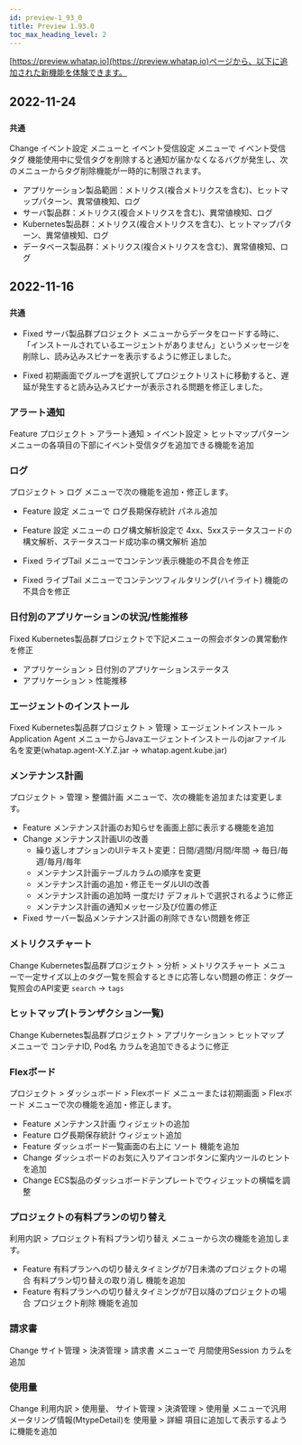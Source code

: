 ```yaml
---
id: preview-1_93_0
title: Preview 1.93.0
toc_max_heading_level: 2
---
```


<head>
<meta name="robots" content="noindex, nofollow"/>
</head>


[https://preview.whatap.io](https://preview.whatap.io)ページから、以下に追加された新機能を体験できます。 

## 2022-11-24

### `共通`

<Status>Change</Status> <UI>イベント設定</UI> メニューと <UI>イベント受信設定</UI> メニューで <UI>イベント受信タグ</UI> 機能使用中に受信タグを削除すると通知が届かなくなるバグが発生し、次のメニューからタグ削除機能が一時的に制限されます。

- アプリケーション製品範囲：メトリクス(複合メトリクスを含む)、ヒットマップパターン、異常値検知、ログ
- サーバ製品群：メトリクス(複合メトリクスを含む)、異常値検知、ログ
- Kubernetes製品群：メトリクス(複合メトリクスを含む)、ヒットマップパターン、異常値検知、ログ
- データベース製品群：メトリクス(複合メトリクスを含む)、異常値検知、ログ

## 2022-11-16

### `共通`

- <Status>Fixed</Status> <UI>サーバ製品群プロジェクト</UI> メニューからデータをロードする時に、「インストールされているエージェントがありません」というメッセージを削除し、読み込みスピナーを表示するように修正しました。

- <Status>Fixed</Status> 初期画面でグループを選択してプロジェクトリストに移動すると、遅延が発生すると読み込みスピナーが表示される問題を修正しました。

<!-- ## 브라우저 - RUM

// * <Status>New</Status> RUM(Real User Monitoring) 서비스 베타 오픈 -->

### アラート通知

<Status>Feature</Status> プロジェクト > <UI>アラート通知</UI> > <UI>イベント設定</UI> > <UI>ヒットマップパターン</UI> メニューの各項目の下部に<UI>イベント受信タグ</UI>を追加できる機能を追加

### ログ

プロジェクト > <UI>ログ</UI> メニューで次の機能を追加・修正します。

- <Status>Feature</Status> <UI>設定</UI> メニューで <UI>ログ長期保存統計</UI> パネル追加

- <Status>Feature</Status> <UI>設定</UI> メニューの <UI>ログ構文解析設定</UI>で <UI>4xx、5xxステータスコードの構文解析</UI>、<UI>ステータスコード成功率の構文解析</UI> 追加

- <Status>Fixed</Status> <UI>ライブTail</UI> メニューでコンテンツ表示機能の不具合を修正

- <Status>Fixed</Status> <UI>ライブTail</UI> メニューでコンテンツフィルタリング(ハイライト) 機能の不具合を修正

### 日付別のアプリケーションの状況/性能推移

<Status>Fixed</Status> Kubernetes製品群プロジェクトで下記メニューの照会ボタンの異常動作を修正

- <UI>アプリケーション</UI> > <UI>日付別のアプリケーションステータス</UI>
- <UI>アプリケーション</UI> > <UI>性能推移</UI>

### エージェントのインストール

<Status>Fixed</Status> Kubernetes製品群プロジェクト > <UI>管理</UI> > <UI>エージェントインストール</UI> > <UI>Application Agent</UI> メニューからJavaエージェントインストールのjarファイル名を変更(whatap.agent-X.Y.Z.jar → whatap.agent.kube.jar)

### メンテナンス計画

プロジェクト > <UI>管理</UI> > <UI>整備計画</UI> メニューで、次の機能を追加または変更します。

- <Status>Feature</Status> メンテナンス計画のお知らせを画面上部に表示する機能を追加
- <Status>Change</Status> メンテナンス計画UIの改善
  * 繰り返しオプションのUIテキスト変更：<UI>日間</UI>/<UI>週間</UI>/<UI>月間</UI>/<UI>年間</UI> → <UI>毎日</UI>/<UI>毎週</UI>/<UI>毎月</UI>/<UI>毎年</UI>
  * メンテナンス計画テーブルカラムの順序を変更
  * メンテナンス計画の追加・修正モーダルUIの改善
  * メンテナンス計画の追加時 <UI>一度だけ</UI> デフォルトで選択されるように修正
  * メンテナンス計画の通知メッセージ及び位置の修正
- <Status>Fixed</Status> サーバー製品メンテナンス計画の削除できない問題を修正

### メトリクスチャート

<Status>Change</Status> Kubernetes製品群プロジェクト > <UI>分析</UI> > <UI>メトリクスチャート</UI> メニューで一定サイズ以上のタグ一覧を照会するときに応答しない問題の修正：タグ一覧照会のAPI変更 `search` → `tags`

### ヒットマップ(トランザクション一覧)

<Status>Change</Status> Kubernetes製品群プロジェクト > <UI>アプリケーション</UI> > <UI>ヒットマップ</UI> メニューで <UI>コンテナID</UI>, <UI>Pod名</UI> カラムを追加できるように修正

### Flexボード

プロジェクト > <UI>ダッシュボード</UI> > <UI>Flexボード</UI> メニューまたは初期画面 > <UI>Flexボード</UI> メニューで次の機能を追加・修正します。

- <Status>Feature</Status> <UI>メンテナンス計画</UI> ウィジェットの追加
- <Status>Feature</Status> <UI>ログ長期保存統計</UI> ウィジェット追加
- <Status>Feature</Status> ダッシュボード一覧画面の右上に <UI>ソート</UI> 機能を追加
- <Status>Change</Status> ダッシュボードのお気に入りアイコンボタンに案内ツールのヒントを追加
- <Status>Change</Status> ECS製品のダッシュボードテンプレートでウィジェットの横幅を調整

### プロジェクトの有料プランの切り替え

<UI>利用内訳</UI> > <UI>プロジェクト有料プラン切り替え</UI> メニューから次の機能を追加します。

- <Status>Feature</Status> 有料プランへの切り替えタイミングが7日未満のプロジェクトの場合 <UI>有料プラン切り替えの取り消し</UI> 機能を追加
- <Status>Feature</Status> 有料プランへの切り替えタイミングが7日以降のプロジェクトの場合 <UI>プロジェクト削除</UI> 機能を追加

### 請求書

<Status>Change</Status> <UI>サイト管理</UI> > <UI>決済管理</UI> > <UI>請求書</UI> メニューで <UI>月間使用Session</UI> カラムを追加

### 使用量

<Status>Change</Status> <UI>利用内訳</UI> > 使用量、 <UI>サイト管理</UI> > <UI>決済管理</UI> > <UI>使用量</UI> メニューで汎用メータリング情報(MtypeDetail)を <UI>使用量</UI> > <UI>詳細</UI> 項目に追加して表示するように機能を追加
